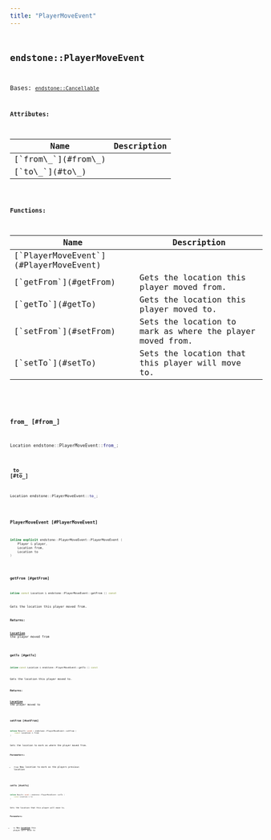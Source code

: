 ```yaml
---
title: "PlayerMoveEvent"
---
```


## <code className="doc-symbol doc-symbol-class"/> endstone::PlayerMoveEvent

Bases: [`endstone::Cancellable`](classendstone_1_1_cancellable.md)








**Attributes:**

<table>
<thead>
   <tr>
      <th>Name</th>
      <th>Description</th>
   </tr>
</thead>
<tbody>
<tr key="classendstone_1_1_player_move_event_1ab13ad4f9c7456bf710fcb329233cf4c7">
    <td>[`from\_`](#from\_)</td>
    <td></td>
</tr>
<tr key="classendstone_1_1_player_move_event_1a4b5dde5fe4cfcebba45d3864de199d79">
    <td>[`to\_`](#to\_)</td>
    <td></td>
</tr>
</tbody>
</table>







**Functions:**

<table>
<thead>
   <tr>
      <th>Name</th>
      <th>Description</th>
   </tr>
</thead>
<tbody>
<tr key="classendstone_1_1_player_move_event_1a8a1cf3638b2074e1d7845129adbbfed5">
    <td>[`PlayerMoveEvent`](#PlayerMoveEvent)</td>
    <td></td>
</tr>
<tr key="classendstone_1_1_player_move_event_1a107f307825941d5cfb6b128ddfce7afa">
    <td>[`getFrom`](#getFrom)</td>
    <td>Gets the location this player moved from.</td>
</tr>
<tr key="classendstone_1_1_player_move_event_1a4b864f9dd1062d0f2ab64af81b20513e">
    <td>[`getTo`](#getTo)</td>
    <td>Gets the location this player moved to.</td>
</tr>
<tr key="classendstone_1_1_player_move_event_1a8917f8be7ae5bdeb109e58ddc7d3b723">
    <td>[`setFrom`](#setFrom)</td>
    <td>Sets the location to mark as where the player moved from.</td>
</tr>
<tr key="classendstone_1_1_player_move_event_1a733ae2307c00ed312652389f1e26317f">
    <td>[`setTo`](#setTo)</td>
    <td>Sets the location that this player will move to.</td>
</tr>
</tbody>
</table>

### <code className="doc-symbol doc-symbol-variable"/> from\_ [#from\_]

```cpp
Location endstone::PlayerMoveEvent::from_;
```
### <code className="doc-symbol doc-symbol-variable"/> to\_ [#to\_]

```cpp
Location endstone::PlayerMoveEvent::to_;
```
### <code className="doc-symbol doc-symbol-function"/> PlayerMoveEvent [#PlayerMoveEvent]

```cpp
inline explicit endstone::PlayerMoveEvent::PlayerMoveEvent (
    Player & player,
    Location from,
    Location to
) 
```
### <code className="doc-symbol doc-symbol-function"/> getFrom [#getFrom]

```cpp
inline const Location & endstone::PlayerMoveEvent::getFrom () const
```

Gets the location this player moved from.





**Returns:**

[**Location**](classendstone_1_1_location.md) the player moved from 





        
### <code className="doc-symbol doc-symbol-function"/> getTo [#getTo]

```cpp
inline const Location & endstone::PlayerMoveEvent::getTo () const
```

Gets the location this player moved to.





**Returns:**

[**Location**](classendstone_1_1_location.md) the player moved to 





        
### <code className="doc-symbol doc-symbol-function"/> setFrom [#setFrom]

```cpp
inline Result< void > endstone::PlayerMoveEvent::setFrom (
    const Location & from
) 
```

Sets the location to mark as where the player moved from.





**Parameters:**


* `from` New location to mark as the players previous location 




        
### <code className="doc-symbol doc-symbol-function"/> setTo [#setTo]

```cpp
inline Result< void > endstone::PlayerMoveEvent::setTo (
    const Location & to
) 
```

Sets the location that this player will move to.





**Parameters:**


* `to` New [**Location**](classendstone_1_1_location.md) this player will move to 




        